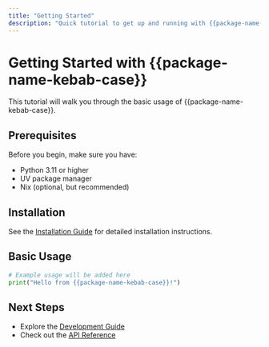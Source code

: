 ```yaml
---
title: "Getting Started"
description: "Quick tutorial to get up and running with {{package-name-kebab-case}}"
---
```


# Getting Started with {{package-name-kebab-case}}

This tutorial will walk you through the basic usage of {{package-name-kebab-case}}.

## Prerequisites

Before you begin, make sure you have:

- Python 3.11 or higher
- UV package manager
- Nix (optional, but recommended)

## Installation

See the [Installation Guide](../guides/installation.qmd) for detailed installation instructions.

## Basic Usage

```python
# Example usage will be added here
print("Hello from {{package-name-kebab-case}}!")
```

## Next Steps

- Explore the [Development Guide](../guides/development.qmd)
- Check out the [API Reference](../reference/index.qmd)